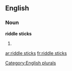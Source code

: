 
==English==

===Noun===
'''riddle sticks'''

# {{plural of|riddle stick}}

[[Category:English plurals]]

[[ar:riddle sticks]]
[[fr:riddle sticks]]